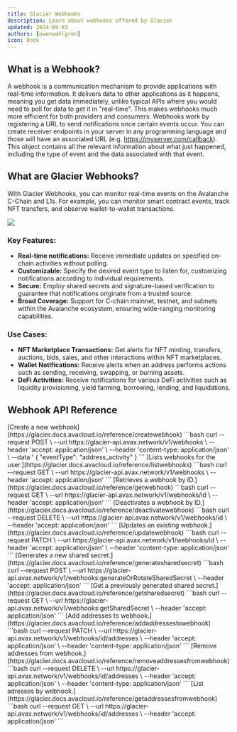 ```yaml
---
title: Glacier Webhooks
description: Learn about webhooks offered by Glacier
updated: 2024-09-03
authors: [owenwahlgren]
icon: Book
---
```

## What is a Webhook?

A webhook is a communication mechanism to provide applications with real-time information. It delivers data to other applications as it happens, meaning you get data immediately, unlike typical APIs where you would need to poll for data to get it in "real-time". This makes webhooks much more efficient for both providers and consumers. Webhooks work by registering a URL to send notifications once certain events occur.
You can create receiver endpoints in your server in any programming language and those will have an associated URL (e.g. https://myserver.com/callback). This object contains all the relevant information about what just happened, including the type of event and the data associated with that event.

## What are Glacier Webhooks?

With Glacier Webhooks, you can monitor real-time events on the Avalanche C-Chain and L1s. For example, you can monitor smart contract events, track NFT transfers, and observe wallet-to-wallet transactions.

![](/course-images/glacier/glacier-webhooks.png)

### Key Features:
- **Real-time notifications:** Receive immediate updates on specified on-chain activities without polling.
- **Customizable:** Specify the desired event type to listen for, customizing notifications according to individual requirements.
- **Secure:** Employ shared secrets and signature-based verification to guarantee that notifications originate from a trusted source.
- **Broad Coverage:** Support for C-chain mainnet, testnet, and subnets within the Avalanche ecosystem, ensuring wide-ranging monitoring capabilities.

### Use Cases:
- **NFT Marketplace Transactions:** Get alerts for NFT minting, transfers, auctions, bids, sales, and other interactions within NFT marketplaces.
- **Wallet Notifications:** Receive alerts when an address performs actions such as sending, receiving, swapping, or burning assets.
- **DeFi Activities:** Receive notifications for various DeFi activities such as liquidity provisioning, yield farming, borrowing, lending, and liquidations.

## Webhook API Reference

<Accordions>

<Accordion title="Create a webhook">
[Create a new webhook](https://glacier.docs.avacloud.io/reference/createwebhook)
```bash
curl --request POST \
     --url https://glacier-api.avax.network/v1/webhooks \
     --header 'accept: application/json' \
     --header 'content-type: application/json' \
     --data '
{
  "eventType": "address_activity"
}
```
</Accordion>

<Accordion title="List webhooks">
[Lists webhooks for the user.](https://glacier.docs.avacloud.io/reference/listwebhooks)
```bash
curl --request GET \
     --url https://glacier-api.avax.network/v1/webhooks \
     --header 'accept: application/json'
```

</Accordion>

<Accordion title="Get a webhook by ID">
[Retrieves a webhook by ID.](https://glacier.docs.avacloud.io/reference/getwebhook)
```bash
curl --request GET \
     --url https://glacier-api.avax.network/v1/webhooks/id \
     --header 'accept: application/json'
```

</Accordion>

<Accordion title="Deactivate a webhook">
[Deactivates a webhook by ID.](https://glacier.docs.avacloud.io/reference/deactivatewebhook)
```bash
curl --request DELETE \
     --url https://glacier-api.avax.network/v1/webhooks/id \
     --header 'accept: application/json'
```

</Accordion>

<Accordion title="Update a webhook">
[Updates an existing webhook.](https://glacier.docs.avacloud.io/reference/updatewebhook)
```bash
curl --request PATCH \
     --url https://glacier-api.avax.network/v1/webhooks/id \
     --header 'accept: application/json' \
     --header 'content-type: application/json'
```
</Accordion>

<Accordion title="Generate a shared secret">
[Generates a new shared secret.](https://glacier.docs.avacloud.io/reference/generatesharedsecret)
```bash
curl --request POST \
     --url https://glacier-api.avax.network/v1/webhooks:generateOrRotateSharedSecret \
     --header 'accept: application/json'
```

</Accordion>

<Accordion title="Get a shared secret">
[Get a previously generated shared secret.](https://glacier.docs.avacloud.io/reference/getsharedsecret)
```bash
curl --request GET \
     --url https://glacier-api.avax.network/v1/webhooks:getSharedSecret \
     --header 'accept: application/json'
```

</Accordion>

<Accordion title="Add addresses to webhook">
[Add addresses to webhook.](https://glacier.docs.avacloud.io/reference/addaddressestowebhook)
```bash
curl --request PATCH \
     --url https://glacier-api.avax.network/v1/webhooks/id/addresses \
     --header 'accept: application/json' \
     --header 'content-type: application/json'
```
</Accordion>

<Accordion title="Remove addresses to webhook">
[Remove addresses from webhook.](https://glacier.docs.avacloud.io/reference/removeaddressesfromwebhook)
```bash
curl --request DELETE \
     --url https://glacier-api.avax.network/v1/webhooks/id/addresses \
     --header 'accept: application/json' \
     --header 'content-type: application/json'
```

</Accordion>

<Accordion title="List addresses by webhook">
[List adresses by webhook.](https://glacier.docs.avacloud.io/reference/getaddressesfromwebhook)
```bash
curl --request GET \
     --url https://glacier-api.avax.network/v1/webhooks/id/addresses \
     --header 'accept: application/json'
```

</Accordion>


</Accordions>